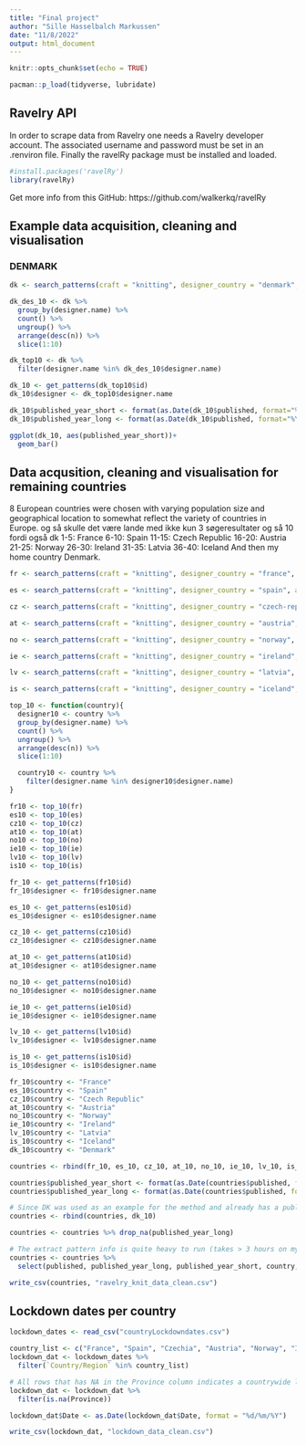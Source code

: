 ```yaml
---
title: "Final project"
author: "Sille Hasselbalch Markussen"
date: "11/8/2022"
output: html_document
---
```


```r
knitr::opts_chunk$set(echo = TRUE)
```

```r
pacman::p_load(tidyverse, lubridate)
```

## Ravelry API
In order to scrape data from Ravelry one needs a Ravelry developer account.
The associated username and password must be set in an .renviron file. 
Finally the ravelRy package must be installed and loaded.
```r
#install.packages('ravelRy')
library(ravelRy)
```

Get more info from this GitHub: https://github.com/walkerkq/ravelRy

## Example data acquisition, cleaning and visualisation
### DENMARK

```r
dk <- search_patterns(craft = "knitting", designer_country = "denmark", availability = "online", page_size = 1649, pattern_source_type = "website")
```

```r
dk_des_10 <- dk %>% 
  group_by(designer.name) %>% 
  count() %>% 
  ungroup() %>% 
  arrange(desc(n)) %>% 
  slice(1:10)

dk_top10 <- dk %>% 
  filter(designer.name %in% dk_des_10$designer.name)
```

```r
dk_10 <- get_patterns(dk_top10$id)
dk_10$designer <- dk_top10$designer.name
```

```r
dk_10$published_year_short <- format(as.Date(dk_10$published, format="%Y/%m/%d"),"%y")
dk_10$published_year_long <- format(as.Date(dk_10$published, format="%Y/%m/%d"),"%Y")
```

```r
ggplot(dk_10, aes(published_year_short))+
  geom_bar()
```

## Data acqusition, cleaning and visualisation for remaining countries 
8 European countries were chosen with varying population size and geographical location to somewhat reflect the variety of countries in Europe. og så skulle det være lande med ikke kun 3 søgeresultater og så 10 fordi også dk
1-5: France
6-10: Spain
11-15: Czech Republic
16-20: Austria
21-25: Norway 
26-30: Ireland
31-35: Latvia
36-40: Iceland
And then my home country Denmark.

```r
fr <- search_patterns(craft = "knitting", designer_country = "france", availability = "online", page_size = 1450, pattern_source_type = "website")

es <- search_patterns(craft = "knitting", designer_country = "spain", availability = "online", page_size = 571, pattern_source_type = "website")

cz <- search_patterns(craft = "knitting", designer_country = "czech-republic", availability = "online", page_size = 68, pattern_source_type = "website")

at <- search_patterns(craft = "knitting", designer_country = "austria", availability = "online", page_size = 166, pattern_source_type = "website")

no <- search_patterns(craft = "knitting", designer_country = "norway", availability = "online", page_size = 1521, pattern_source_type = "website")

ie <- search_patterns(craft = "knitting", designer_country = "ireland", availability = "online", page_size = 479, pattern_source_type = "website")

lv <- search_patterns(craft = "knitting", designer_country = "latvia", availability = "online", page_size = 98, pattern_source_type = "website")

is <- search_patterns(craft = "knitting", designer_country = "iceland", availability = "online", page_size = 165, pattern_source_type = "website")

```

```r
top_10 <- function(country){
  designer10 <- country %>% 
  group_by(designer.name) %>% 
  count() %>% 
  ungroup() %>% 
  arrange(desc(n)) %>% 
  slice(1:10)

  country10 <- country %>% 
    filter(designer.name %in% designer10$designer.name)
}
```

```r
fr10 <- top_10(fr)
es10 <- top_10(es)
cz10 <- top_10(cz)
at10 <- top_10(at)
no10 <- top_10(no)
ie10 <- top_10(ie)
lv10 <- top_10(lv)
is10 <- top_10(is)
```

```r
fr_10 <- get_patterns(fr10$id)
fr_10$designer <- fr10$designer.name

es_10 <- get_patterns(es10$id)
es_10$designer <- es10$designer.name

cz_10 <- get_patterns(cz10$id)
cz_10$designer <- cz10$designer.name

at_10 <- get_patterns(at10$id)
at_10$designer <- at10$designer.name

no_10 <- get_patterns(no10$id)
no_10$designer <- no10$designer.name

ie_10 <- get_patterns(ie10$id)
ie_10$designer <- ie10$designer.name

lv_10 <- get_patterns(lv10$id)
lv_10$designer <- lv10$designer.name

is_10 <- get_patterns(is10$id)
is_10$designer <- is10$designer.name
```

```r
fr_10$country <- "France"
es_10$country <- "Spain"
cz_10$country <- "Czech Republic"
at_10$country <- "Austria"
no_10$country <- "Norway"
ie_10$country <- "Ireland"
lv_10$country <- "Latvia"
is_10$country <- "Iceland"
dk_10$country <- "Denmark"
```

```r
countries <- rbind(fr_10, es_10, cz_10, at_10, no_10, ie_10, lv_10, is_10)
```

```r
countries$published_year_short <- format(as.Date(countries$published, format="%Y/%m/%d"),"%y")
countries$published_year_long <- format(as.Date(countries$published, format="%Y/%m/%d"),"%Y")
```

```r
# Since DK was used as an example for the method and already has a published year column it is added to the df here
countries <- rbind(countries, dk_10)
```

```r
countries <- countries %>% drop_na(published_year_long)
```

```r
# The extract pattern info is quite heavy to run (takes > 3 hours on my MacBook 12 inch)
countries <- countries %>% 
  select(published, published_year_long, published_year_short, country, designer, name, product_id)

write_csv(countries, "ravelry_knit_data_clean.csv")
```


## Lockdown dates per country
```r
lockdown_dates <- read_csv("countryLockdowndates.csv")
```

```r
country_list <- c("France", "Spain", "Czechia", "Austria", "Norway", "Ireland", "Latvia", "Iceland", "Denmark")
lockdown_dat <- lockdown_dates %>% 
  filter(`Country/Region` %in% country_list)
```

```r
# All rows that has NA in the Province column indicates a countrywide lockdown 
lockdown_dat <- lockdown_dat %>% 
  filter(is.na(Province))
```

```r
lockdown_dat$Date <- as.Date(lockdown_dat$Date, format = "%d/%m/%Y")
```


```r
write_csv(lockdown_dat, "lockdown_data_clean.csv")
```

